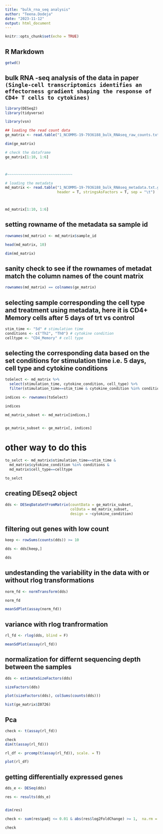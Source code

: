 ```yaml
---
title: "bulk_rna_seq analysis"
author: "Teena.Dodeja"
date: "2023-11-12"
output: html_document
---
```


```r
knitr::opts_chunk$set(echo = TRUE)
```

## R Markdown

```r
getwd()
```

## bulk RNA -seq analysis of the data in paper `(Single-cell transcriptomics identifies an effectorness gradient shaping the response of CD4+ T cells to cytokines)`

```r
library(DESeq2)
library(tidyverse)

library(vsn)

## loading the read count data
ge_matrix <- read.table("1_NCOMMS-19-7936188_bulk_RNAseq_raw_counts.txt.gz", header = T, sep = "\t")

dim(ge_matrix)

# check the dataframe
ge_matrix[1:10, 1:6]



#~~~~~~~~~~~~~~~~~~~~~~~~~~~~~~

# loading the metadata
md_matrix <- read.table("1_NCOMMS-19-7936188_bulk_RNAseq_metadata.txt.gz",
                        header = T, stringsAsFactors = T, sep = "\t")



md_matrix[1:10, 1:6]

```
## setting rowname of the metadata sa sample id

```r
rownames(md_matrix) <- md_matrix$sample_id

head(md_matrix, 10)

dim(md_matrix)
```

## sanity check to see if the rownames of metadat match the column names of the count matrix

```r
rownames(md_matrix) == colnames(ge_matrix)
```
## selecting sample corresponding the cell type and treatment using metadata, here it is CD4+ Memory cells after 5 days of trt vs control

```r
stim_time <- "5d" # stimulation time
conditions <- c("Th2", "Th0") # cytokine condition
celltype <- "CD4_Memory" # cell type
```

## selecting the corresponding data based on the set conditions for stimulation time i.e. 5 days, cell type and cytokine conditions

```r

toSelect <- md_matrix %>% 
  select(stimulation_time, cytokine_condition, cell_type) %>% 
  filter(stimulation_time==stim_time & cytokine_condition %in% conditions  & cell_type==celltype)

indices <- rownames(toSelect)

indices

md_matrix_subset <- md_matrix[indices,]


ge_matrix_subset <- ge_matrix[, indices]
```

# other way to do this
```r
to_selct <- md_matrix$stimulation_time==stim_time &
  md_matrix$cytokine_condition %in% conditions &
  md_matrix$cell_type==celltype

to_selct
```
## creating DEseq2 object

```r
dds <- DESeqDataSetFromMatrix(countData = ge_matrix_subset,
                              colData = md_matrix_subset,
                              design = ~cytokine_condition)
```
## filtering out genes with low count

```r
keep <- rowSums(counts(dds)) >= 10

dds <- dds[keep,]

dds
```

## undestanding the variability in the data with or without rlog transformations

```r
norm_fd <- normTransform(dds)

norm_fd

meanSdPlot(assay(norm_fd))
```
## variance with rlog tranfrormation

```r
rl_fd <- rlog(dds, blind = F)

meanSdPlot(assay(rl_fd))
```

## normalization for differnt sequencing depth between the samples

```r
dds <- estimateSizeFactors(dds)

sizeFactors(dds)
```

```r
plot(sizeFactors(dds), colSums(counts(dds)))
```


```r
hist(ge_matrix$I0726)
```
## Pca 

```r

check <- t(assay(rl_fd))

check
dim(t(assay(rl_fd)))

rl_df <- prcomp(t(assay(rl_fd)), scale. = T)

plot(rl_df)
```

## getting differentially expressed genes
```r
dds_e <- DESeq(dds)

res <- results(dds_e)


dim(res)

check <- sum(res$padj <= 0.01 & abs(res$log2FoldChange) >= 1,  na.rm = T)

check
```


